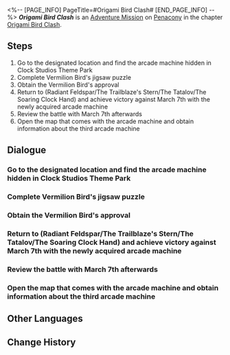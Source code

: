 <%-- [PAGE_INFO]
PageTitle=#Origami Bird Clash#
[END_PAGE_INFO] --%>
{{Stub|Dialogue.}}
{{Mission Infobox
|id            = 8023103
|title         = 
|image         = <!--Mission Origami Bird Clash.png-->
|type          = Adventure
|event_name    = 
|chapter       = Origami Bird Clash
|requirements  = [[Adventure Mission]] ''[[Origami Bird Clash]]'' completed
|summary       = <!--official mission summary from Fate's Atlas-->
|characters    = March 7th; Silver Wolf; Trailblazer; Vermilion Bird
|startLocation = [[Penacony]] - [[Clock Studios Theme Park]]
|world         = Penacony
|area          = Clock Studios Theme Park
|prev          = 
|next          = Origami Bird Clash: Collector's Edition
|rewards       = Stellar Jade*30; Traveler's Guide*4; Lost Crystal*4; Credit*60,000
}}
'''''Origami Bird Clash''''' is an [[Adventure Mission]] on [[Penacony]] in the chapter [[Origami Bird Clash]].

==Steps==
# Go to the designated location and find the arcade machine hidden in Clock Studios Theme Park
# Complete Vermilion Bird's jigsaw puzzle
# Obtain the Vermilion Bird's approval
# Return to (Radiant Feldspar/The Trailblaze's Stern/The Tatalov/The Soaring Clock Hand) and achieve victory against March 7th with the newly acquired arcade machine
# Review the battle with March 7th afterwards
# Open the map that comes with the arcade machine and obtain information about the third arcade machine

<!--
==Gameplay Notes==

--><!--
==Trial Character==

-->
==Dialogue==
{{Stub Dialogue}}
===Go to the designated location and find the arcade machine hidden in Clock Studios Theme Park===
{{Mission Description|type=adventure|location=Clock Studios Theme Park|You have received an invitation from The Family &mdash; Tinah of the Iris Family invites you to test a match-3 puzzle battle game called "Origami Bird Clash."<br />It doesn't seem like a scam... So, go take a look? There's nothing to lose.}}
{{Dialogue Start}}
:{{tx}}
{{Dialogue End}}

===Complete Vermilion Bird's jigsaw puzzle===
{{Dialogue Start}}
:{{tx}}
{{Dialogue End}}

===Obtain the Vermilion Bird's approval===
{{Dialogue Start}}
:{{tx}}
{{Dialogue End}}

===Return to (Radiant Feldspar/The Trailblaze's Stern/The Tatalov/The Soaring Clock Hand) and achieve victory against March 7th with the newly acquired arcade machine===
{{Dialogue Start}}
:{{tx}}
{{Dialogue End}}

===Review the battle with March 7th afterwards===
{{Dialogue Start}}
:{{tx}}
{{Dialogue End}}

===Open the map that comes with the arcade machine and obtain information about the third arcade machine===
{{Dialogue Start}}
:{{tx}}
{{Dialogue End}}

==Other Languages==
{{Other Languages
|en   = Origami Bird Clash
|zhs  = 「折纸小鸟对对碰」
|zht  = 「摺紙小鳥對對碰」
|ja   = 「折り紙の小鳥マッチ」
|ko   = 「종이새 팡팡」
|es   = Choque de pajaritos de papel
|fr   = Rififruit chez les oiseaux en origami
|ru   = Бумажная дуэль
|th   = นกกระดาษตะลุมบอน
|vi   = Chim Giấy Đại Chiến
|de   = Origamivogel-Matching
|id   = Adu Jotos Burung Origami
|pt   = Choque de Pássaro de Origami
}}

==Change History==
{{Change History|2.3}}
